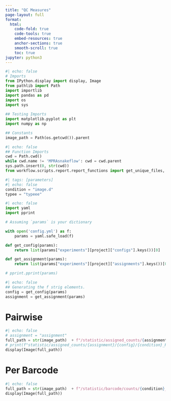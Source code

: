 ```yaml
---
title: "QC Measures"
page-layout: full
format:
  html:
    code-fold: true
    code-tools: true
    embed-resources: true
    anchor-sections: true
    smooth-scroll: true
    toc: true
jupyter: python3
---
```


```python
#| echo: false
# Imports
from IPython.display import display, Image
from pathlib import Path
import importlib
import pandas as pd 
import os
import sys
 
## Testing Imports
import matplotlib.pyplot as plt
import numpy as np

## Constants
image_path = Path(os.getcwd()).parent
```

```python
#| echo: false
## Function Imports
cwd = Path.cwd()
while cwd.name != 'MPRAsnakeflow': cwd = cwd.parent
sys.path.insert(0, str(cwd))
from workflow.scripts.report.report_functions import get_unique_files, display_unique_images
```

```python
#| tags: [parameters]
#| echo: false
condition = "image.d"
typee = "typeee"

```

```python
#| echo: false
import yaml
import pprint

# Assuming `params` is your dictionary

with open('config.yml') as f:
    params = yaml.safe_load(f)

def get_config(params):
    return list(params["experiments"][project]["configs"].keys())[0]

def get_assignment(params):
    return list(params["experiments"][project]["assignments"].keys())[0]

# pprint.pprint(params)
```

```python
#| echo: false
## Generating the f strig elements.
config = get_config(params)
assignment = get_assignment(params)
```


# Pairwise
```python
#| echo: false
# assignment = "assignment"
full_path = str(image_path)  + f"/statistic/assigned_counts/{assignment}/{config}/{condition}_RNA_pairwise.png"
# print(f"statistic/assigned_counts/{assignment}/{config}/{condition}_RNA_pairwise.png")
display(Image(full_path))
```



# Per Barcode
```python
#| echo: false
full_path = str(image_path)  + f"/statistic/barcode/counts/{condition}_{config}_{'DNA'}_perBarcode.png"
display(Image(full_path))
```





<!-- # Barcode Corelation
## RNA
```python
#| echo: false
display_unique_images('**/*barcode_RNA_pairwise*.png', image_path)
```

## DNA
```python
#| echo: false
display_unique_images('**/*barcode_DNA_pairwise*.png', image_path)
```

## Ratio
```python
#| echo: false
display_unique_images('**/*barcode_Ratio_pairwise*.png', image_path)
```

# Per Bar Code
## DNA
```python
#| echo: false
display_unique_images('**/*DNA_perBarcode*.png', image_path)
```

## RNA
```python
#| echo: false
display_unique_images('**/*RNA_perBarcode*.png', image_path)
```

# Oligo Corelation
## DNA
```python
#| echo: false
display_unique_images('**/*DNA_pairwise.png', image_path, exclude='barcode')
```

### Minimum Threashold
```python
#| echo: false
display_unique_images('**/*DNA_pairwise_minThreshold.png', image_path, exclude='barcode')
```

## RNA
```python
#| echo: false
display_unique_images('**/*RNA_pairwise.png', image_path, exclude='barcode')
```

### Minimum Threashold
```python
#| echo: false
display_unique_images('**/*RNA_pairwise_minThreshold.png', image_path, exclude='barcode')
```

## Ratio
```python
#| echo: false
display_unique_images('**/*Ratio_pairwise.png', image_path, exclude='barcode')
```

### Minimum Threashold
```python
#| echo: false
display_unique_images('**/*Ratio_pairwise_minThreshold.png', image_path, exclude='barcode')
```

# Barcodes Per Insert
```python
#| echo: false
display_unique_images('**/*barcodesPerInsert.png', image_path)
```

# Oligo Correlation
```python
#| echo: false
tsv_files = list(image_path.glob('**/*fromFile_exampleConfig.tsv'))
# print(tsv_files)
if len(tsv_files) > 0:

  df = pd.read_csv(tsv_files[0], sep='\t')
  df
```

 -->

